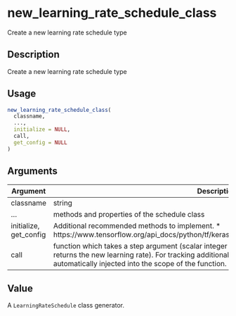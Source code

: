 # new_learning_rate_schedule_class


Create a new learning rate schedule type




## Description

Create a new learning rate schedule type





## Usage
```r
new_learning_rate_schedule_class(
  classname,
  ...,
  initialize = NULL,
  call,
  get_config = NULL
)
```




## Arguments


Argument      |Description
------------- |----------------
classname | string
... | methods and properties of the schedule class
initialize, get_config | Additional recommended methods to implement.   *  https://www.tensorflow.org/api_docs/python/tf/keras/optimizers/schedules/LearningRateSchedule
call | function which takes a step argument (scalar integer tensor, the current training step count, and returns the new learning rate). For tracking additional state, objects ``self`` and ``private`` are automatically injected into the scope of the function.





## Value

A ``LearningRateSchedule`` class generator.





